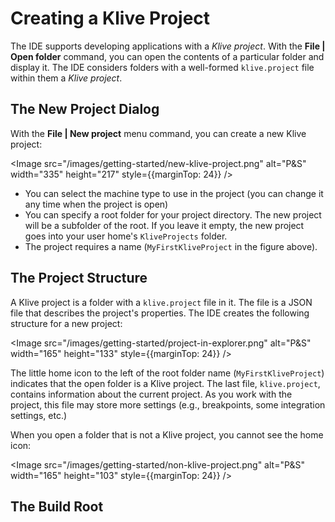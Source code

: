 
# Creating a Klive Project

The IDE supports developing applications with a *Klive project*. With the **File | Open folder** command, you can open the contents of a particular folder and display it. The IDE considers folders with a well-formed `klive.project` file within them a *Klive project*.

## The New Project Dialog

With the **File | New project** menu command, you can create a new Klive project:

<Image src="/images/getting-started/new-klive-project.png" alt="P&S" width="335" height="217" style={{marginTop: 24}} />

- You can select the machine type to use in the project (you can change it any time when the project is open)
- You can specify a root folder for your project directory. The new project will be a subfolder of the root. If you leave it empty, the new project goes into your user home's `KliveProjects` folder.
- The project requires a name (`MyFirstKliveProject` in the figure above). 

## The Project Structure

A Klive project is a folder with a `klive.project` file in it. The file is a JSON file that describes the project's properties. The IDE creates the following structure for a new project:

<Image src="/images/getting-started/project-in-explorer.png" alt="P&S" width="165" height="133" style={{marginTop: 24}} />

The little home icon to the left of the root folder name (`MyFirstKliveProject`) indicates that the open folder is a Klive project. The last file, `klive.project`, contains information about the current project. As you work with the project, this file may store more settings (e.g., breakpoints, some integration settings, etc.)

When you open a folder that is not a Klive project, you cannot see the home icon:

<Image src="/images/getting-started/non-klive-project.png" alt="P&S" width="165" height="103" style={{marginTop: 24}} />

## The Build Root

